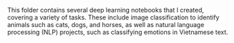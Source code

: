 This folder contains several deep learning notebooks that I created, covering a variety of tasks. These include image classification to identify animals such as cats, dogs, and horses, as well as natural language processing (NLP) projects, such as classifying emotions in Vietnamese text.
